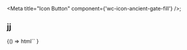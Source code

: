 <Meta title="Icon Button" component={'wc-icon-ancient-gate-fill'} />;

## jj

<Canvas>
  <Story name="myname111">
    {() =>
      html`<wc-icon-ancient-gate-fill
        color="orange"
        styles="{ background: 111 }"
      ></wc-icon-ancient-gate-fill>`
    }
  </Story>
</Canvas>
